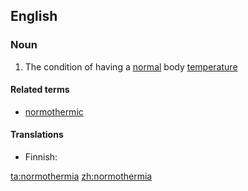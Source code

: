 ==English==

===Noun===
{{en-noun|-}}

# {{context|medicine}} The condition of having a [[normal]] body [[temperature]]

====Related terms====
* [[normothermic]]

====Translations====
{{trans-top|condition of having normal body temperature}}
* Finnish: {{t-|fi|normaalilämpöisyys}}
{{trans-mid}}
{{trans-bottom}}

[[ta:normothermia]]
[[zh:normothermia]]